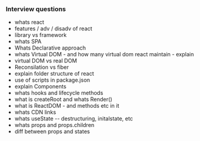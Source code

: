 ### Interview questions

- whats react
- features / adv / disadv of react
- library vs framework
- whats SPA
- Whats Declarative approach
- whats Virtual DOM - and how many virtual dom react maintain - explain
- virtual DOM vs real DOM
- Reconsilation vs fiber
- explain folder structure of react
- use of scripts in package.json
- explain Components
- whats hooks and lifecycle methods
- what is createRoot and whats Render()
- what is ReactDOM - and methods etc in it
- whats CDN links
- whats useState -- destructuring, initalstate, etc
- whats props and props.children
- diff between props and states
